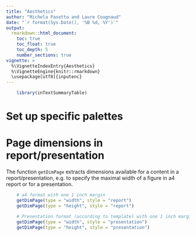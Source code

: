 ```yaml
---
title: "Aesthetics"
author: "Michela Pasetto and Laure Cougnaud"
date: "`r format(Sys.Date(), '%B %d, %Y')`"
output: 
  rmarkdown::html_document:
    toc: true
    toc_float: true
    toc_depth: 5
    number_sections: true
vignette: >
  %\VignetteIndexEntry{Aesthetics}
  %\VignetteEngine{knitr::rmarkdown}
  \usepackage[utf8]{inputenc}
---
```


```r

    library(inTextSummaryTable)

```

# Set up specific palettes

# Page dimensions in report/presentation 

The function `getDimPage` extracts dimensions available for a content in a
report/presentation, e.g. to specify the maximal width of a figure in a4 report
or for a presentation.

```r

    # a4 format with one 1 inch margin
    getDimPage(type = "width", style = "report")
    getDimPage(type = "height", style = "report")

    # Presentation format (according to template) with one 1 inch margin
    getDimPage(type = "width", style = "presentation")
    getDimPage(type = "height", style = "presentation")

```
